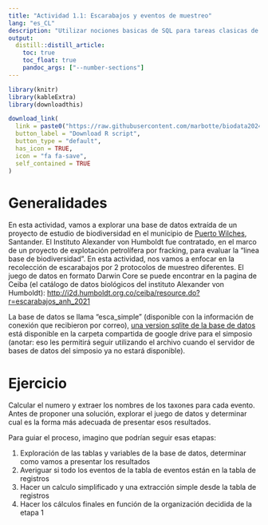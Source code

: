 ```yaml
---
title: "Actividad 1.1: Escarabajos y eventos de muestreo"
lang: "es_CL"
description: "Utilizar nociones basicas de SQL para tareas clasicas de ciencia de la biodiversidad."
output:
  distill::distill_article:
    toc: true
    toc_float: true
    pandoc_args: ["--number-sections"]
---
```


```r
library(knitr)
library(kableExtra)
library(downloadthis)
```

```r
download_link(
  link = paste0("https://raw.githubusercontent.com/marbotte/biodata2024/master/docs/download//actividades/taller_R_SQL/act_1_1_SQL.pdf"),
  button_label = "Download R script",
  button_type = "default",
  has_icon = TRUE,
  icon = "fa fa-save",
  self_contained = TRUE
)  
```

# Generalidades

En esta actividad, vamos a explorar una base de datos extraída de un proyecto de estudio de biodiversidad en el municipio de [Puerto Wilches](https://es.wikipedia.org/wiki/Puerto_Wilches), Santander.
El Instituto Alexander von Humboldt fue contratado, en el marco de un proyecto de explotación petrolífera por fracking, para evaluar la "linea base de biodiversidad".
En esta actividad, nos vamos a enfocar en la recolección de escarabajos por 2 protocolos de muestreo diferentes.
El juego de datos en formato Darwin Core se puede encontrar en la pagina de Ceiba (el catálogo de datos biológicos del instituto Alexander von Humboldt): <http://i2d.humboldt.org.co/ceiba/resource.do?r=escarabajos_anh_2021>

La base de datos se llama "esca_simple" (disponible con la información de conexión que recibieron por correo), [una version sqlite de la base de datos](https://drive.google.com/file/d/1dz5m4ezvpAjEmtZrd0YpvE1SflHSXdkW/view?usp=drive_link) está disponible en la carpeta compartida de google drive para el simposio (anotar: eso les permitirá seguir utilizando el archivo cuando el servidor de bases de datos del simposio ya no estará disponible).



# Ejercicio

Calcular el numero y extraer los nombres de los taxones para cada evento. Antes de proponer una solución, explorar el juego de datos y determinar cual es la forma más adecuada de presentar esos resultados.

Para guiar el proceso, imagino que podrían seguir esas etapas:

1. Exploración de las tablas y variables de la base de datos, determinar como vamos a presentar los resultados
1. Averiguar si todo los eventos de la tabla de eventos están en la tabla de registros
1. Hacer un calculo simplificado y una extracción simple desde la tabla de registros
1. Hacer los cálculos finales en función de la organización decidida de la etapa 1


